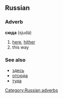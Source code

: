 ==Russian==
[[Category:Russian adverbs]]
===Adverb===
'''сюда''' (sjudá)

# [[here]], [[hither]]
# this way

===See also===
*[[здесь]]
*[[отсюда]]
*[[туда]]